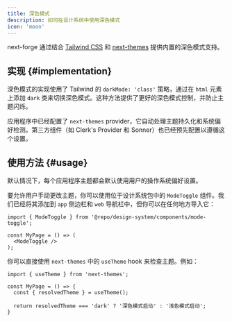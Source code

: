 ```yaml
---
title: 深色模式
description: 如何在设计系统中使用深色模式
icon: 'moon'
---
```


next-forge 通过结合 [Tailwind CSS](https://tailwindcss.com/docs/dark-mode) 和 [next-themes](https://github.com/pacocoursey/next-themes) 提供内置的深色模式支持。

## 实现 {#implementation}

深色模式的实现使用了 Tailwind 的 `darkMode: 'class'` 策略，通过在 `html` 元素上添加 `dark` 类来切换深色模式。这种方法提供了更好的深色模式控制，并防止主题闪烁。

应用程序中已经配置了 `next-themes` provider，它自动处理主题持久化和系统偏好检测。第三方组件（如 Clerk's Provider 和 Sonner）也已经预先配置以遵循这个设置。

## 使用方法 {#usage}

默认情况下，每个应用程序主题都会默认使用用户的操作系统偏好设置。

要允许用户手动更改主题，你可以使用位于设计系统包中的 `ModeToggle` 组件。我们已经将其添加到 `app` 侧边栏和 `web` 导航栏中，但你可以在任何地方导入它：

```tsx page.tsx
import { ModeToggle } from '@repo/design-system/components/mode-toggle';

const MyPage = () => (
  <ModeToggle />
);
```

你可以直接使用 `next-themes` 中的 `useTheme` hook 来检查主题。例如：

```tsx page.tsx
import { useTheme } from 'next-themes';

const MyPage = () => {
  const { resolvedTheme } = useTheme();

  return resolvedTheme === 'dark' ? '深色模式启动' : '浅色模式启动';
}
```
